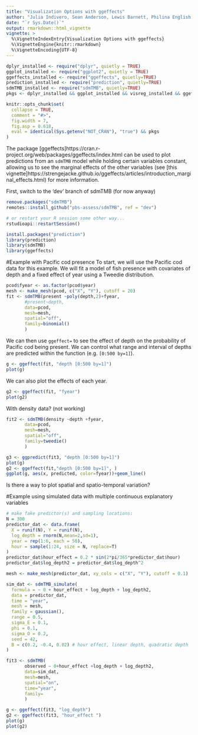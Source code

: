 ```yaml
---
title: "Visualization Options with ggeffects"
author: "Julia Indivero, Sean Anderson, Lewis Barnett, Philina English, Eric Ward"
date: "`r Sys.Date()`"
output: rmarkdown::html_vignette
vignette: >
  %\VignetteIndexEntry{Visualization Options with ggeffects}
  %\VignetteEngine{knitr::rmarkdown}
  %\VignetteEncoding{UTF-8}
---
```


```r
dplyr_installed <- require("dplyr", quietly = TRUE)
ggplot_installed <- require("ggplot2", quietly = TRUE)
ggeffects_installed <- require("ggeffects", quietly=TRUE)
prediction_installed <- require("prediction", quietly=TRUE)
sdmTMB_installed <- require("sdmTMB", quietly=TRUE)
pkgs <- dplyr_installed && ggplot_installed && visreg_installed && ggeffects_installed

knitr::opts_chunk$set(
  collapse = TRUE,
  comment = "#>",
  fig.width = 7,
  fig.asp = 0.618,
  eval = identical(Sys.getenv("NOT_CRAN"), "true") && pkgs
)
```

The package [ggeffects]https://cran.r-project.org/web/packages/ggeffects/index.html can be used to plot predictions from an `sdmTMB` model while holding certain variables constant, allowing us to see the marginal effects of the other variables (see [this vignette]https://strengejacke.github.io/ggeffects/articles/introduction_marginal_effects.html) for more information.

First, switch to the 'dev' branch of sdmTMB (for now anyway)
```r
remove.packages("sdmTMB")
remotes::install_github("pbs-assess/sdmTMB", ref = "dev")

# or restart your R session some other way...
rstudioapi::restartSession()

install.packages("prediction")
library(prediction)
library(sdmTMB)
library(ggeffects)

```

#Example with Pacific cod presence
To start, we will use the Pacific cod data for this example. We will fit a model of fish presence with covariates of depth and a fixed effect of year using a Tweedie distribution.

```r
pcod$fyear <- as.factor(pcod$year)
mesh <- make_mesh(pcod, c("X", "Y"), cutoff = 20)
fit <- sdmTMB(present ~poly(depth,2)+fyear,
       #present~depth,
       data=pcod, 
       mesh=mesh,
       spatial="off",
       family=binomial()
       )
```

We can then use  `ggeffect=` to see the effect of depth on the probability of Pacific cod being present. We can control what range and interval of depths are predicted within the function (e.g. `[0:500 by=1]`).
```r

g <- ggeffect(fit, "depth [0:500 by=1]")
plot(g)
```

We can also plot the effects of each year.
```r
g2 <- ggeffect(fit, "fyear")
plot(g2)     
```
 
With density data? (not working)
```r
fit2 <- sdmTMB(density ~depth +fyear,
       data=pcod, 
       mesh=mesh,
       spatial="off",
       family=tweedie()
       )

g3 <- ggpredict(fit3, "depth [0:500 by=1]")
plot(g)
g2 <- ggeffect(fit,"depth [0:500 by=1]", )
ggplot(g, aes(x, predicted, color=fyear))+geom_line()
```

Is there a way to plot spatial and spatio-temporal variation?



#Example using simulated data with multiple continuous explanatory variables
```r
# make fake predictor(s) and sampling locations:
N = 300
predictor_dat <- data.frame(
  X = runif(N), Y = runif(N),
  log_depth = rnorm(N,mean=2,sd=1), 
  year = rep(1:6, each = 50),
  hour = sample(1:24, size = N, replace=T)
)
predictor_dat$hour_effect = 0.2 * sin(2*pi/365*predictor_dat$hour)
predictor_dat$log_depth2 = predictor_dat$log_depth^2

mesh <- make_mesh(predictor_dat, xy_cols = c("X", "Y"), cutoff = 0.1)

sim_dat <- sdmTMB_simulate(
  formula = ~ 0 + hour_effect + log_depth + log_depth2,
  data = predictor_dat,
  time = "year",
  mesh = mesh,
  family = gaussian(),
  range = 0.5,
  sigma_E = 0.1,
  phi = 0.1,
  sigma_O = 0.2,
  seed = 42,
  B = c(0.2, -0.4, 0.02) # hour effect, linear depth, quadratic depth
)

```


```r
fit3 <- sdmTMB(
       observed ~ 0+hour_effect +log_depth + log_depth2,
       data=sim_dat, 
       mesh=mesh,
       spatial="on",
       time="year",
       family=
       )
```

```r
g <- ggeffect(fit3, "log_depth")
g2 <- ggeffect(fit3, "hour_effect ")
plot(g)
plot(g2)
```

